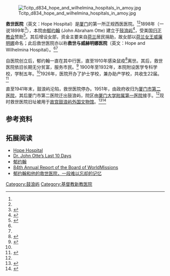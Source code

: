 [[Image:Tcitp_d834_hope_and_wilhelmina_hospitals_in_amoy.jpg|thumb]]

'''救世医院'''（英文：Hope Hospital）是[[厦门|厦门]]的第一所正规西医医院。<ref name="xmnn" /><ref name='cwhite' />1898年（一说1899年<ref>{{cite book |author1=Marvin. D. Hoff |title=The Reformed Church in America: Structures for Mission |url=https://archive.org/details/reformedchurchin0000hoff |date=1985 |publisher=Wm. B. Eerdmans Publishing |location=Grand Rapids, Michigan |page=[https://archive.org/details/reformedchurchin0000hoff/page/39 39] |accessdate=2020-12-30}}</ref>），本院由[[郁约翰|郁约翰]] (John Abraham Otte) 建立于[[鼓浪屿|鼓浪屿]]<ref name="xmnn">{{cite news |author1=林路然 |title=99岁鼓浪屿老人家中发病 122岁的“她”伸来援手 |url=http://epaper.xmnn.cn/xmrb/20200430/202004/t20200430_5363769.htm |accessdate=2020-12-30 |work=厦门日报 |publisher=厦门日报社 |date=2020-04-30 |archive-date=2021-01-05 |archive-url=https://web.archive.org/web/20210105060531/http://epaper.xmnn.cn/xmrb/20200430/202004/t20200430_5363769.htm |dead-url=no }}</ref>，受美国[[归正教会|归正教会]]赞助<ref>{{cite web |title=Hope and Wilhelmina Hospital |url=http://www.ulib.iupui.edu/wmicproject/node/685 |website=Indiana Univerity - Purdue University Indianapolis |accessdate=2020-12-30 |archive-date=2021-01-05 |archive-url=https://web.archive.org/web/20210105063057/http://www.ulib.iupui.edu/wmicproject/node/685 |dead-url=no }}</ref>。其后增设女部，资金主要来自[[荷兰|荷兰]]居民捐助，故女部以[[荷兰女王|荷兰女王]][[威廉明娜|威廉明娜]]命名；此后救世医院亦以称'''救世与威赫明娜医院'''（英文：Hope and Wilhelmina Hospital）。<ref name='cwhite' /><ref name="ks1" />

自医院创立后，郁约翰一直在其中行医，直至1910年感染鼠疫<ref name='xmnn2'>{{cite news |author1=邬秀君、黄晓波 |title=传教士创办鼓浪屿救世医院 被称闽南西医“黄埔军校” |url=http://xm.fjsen.com/2016-03/29/content_17566608_all.htm |accessdate=2020-12-30 |work=厦门日报 |archive-date=2021-01-05 |archive-url=https://web.archive.org/web/20210105060145/http://xm.fjsen.com/2016-03/29/content_17566608_all.htm |dead-url=no }}</ref>离世。其后，救世医院依旧长期无分贫富，服务市民。<ref name='cwhite'>{{cite book |editor=Chris White |title=Protestantism in Xiamen: Then and Now |date=2019 |isbn=978-3-319-89470-6 |page=12 |accessdate=2020-12-30}}</ref>
1900年至1932年，本院附设医学专科学校，学制五年。<ref name='xmnn2' />1926年，医院开办了护士学校，兼办助产学校，共收生22届。<ref name="ks1">{{cite web |title=救世医院和护士学校旧址 |url=http://www.glysyw.com/html/yczs/ycjz/2016/0314/2386.html |accessdate=2020-12-30 |archive-date=2021-01-05 |archive-url=https://web.archive.org/web/20210105060304/http://www.glysyw.com/html/yczs/ycjz/2016/0314/2386.html |dead-url=no }}</ref>

直至1941年末，鼓浪屿沦陷，救世医院停办。1951年，由政府收归为[[厦门市第二医院|厦门市第二医院]]，其后厦门市第二医院迁出鼓浪屿，院区由[[厦门大学附属第一医院|厦门大学附属第一医院]]接手。<ref name="xmnn" />现时救世医院旧址被用于[[故宫鼓浪屿外国文物馆|故宫鼓浪屿外国文物馆]]。<ref>{{cite news |title=故宫博物院分馆或将落户鼓浪屿 选址救世医院旧址 |url=http://www.mnw.cn/xiamen/news/798159.html |accessdate=2020-12-30 |archive-date=2019-06-13 |archive-url=https://web.archive.org/web/20190613170827/http://www.mnw.cn/xiamen/news/798159.html |dead-url=no }}</ref><ref>{{Cite web|title=故宫鼓浪屿外国文物馆将于厦门开馆 - 故宫博物院|url=https://www.dpm.org.cn/classify_detail/238015.html|access-date=2021-06-03|work=www.dpm.org.cn|archive-date=2021-06-03|archive-url=https://web.archive.org/web/20210603022047/https://www.dpm.org.cn/classify_detail/238015.html|dead-url=no}}</ref>

== 参考资料 ==
{{Reflist}}

== 拓展阅读 ==
*[https://www.amoymagic.com/AM_HopeHospital.htm Hope Hospital] {{Wayback|url=https://www.amoymagic.com/AM_HopeHospital.htm |date=20200812033225 }}
*[https://www.amoymagic.com/AM_Ottes_Last_Days.htm Dr. John Otte’s Last 10 Days] {{Wayback|url=https://www.amoymagic.com/AM_Ottes_Last_Days.htm |date=20200729220532 }}
*[http://www.glysyw.com/html/lsrw/mrsj/bdmr/2016/0313/2325.html 郁约翰]
*[https://core.ac.uk/download/pdf/268392592.pdf 84th Annual Report of the Board of WorldMissions]
*[https://page.om.qq.com/page/O9TRafHHDTcF4C9Mb4wm6UPQ0 郁约翰和他的救世医院，一段难以忘却的记忆] {{Wayback|url=https://page.om.qq.com/page/O9TRafHHDTcF4C9Mb4wm6UPQ0 |date=20210508052627 }}

{{鼓浪屿}}
{{Authority control}}
[[Category:鼓浪屿|Category:鼓浪屿]]
[[Category:基督教新教医院|Category:基督教新教医院]]